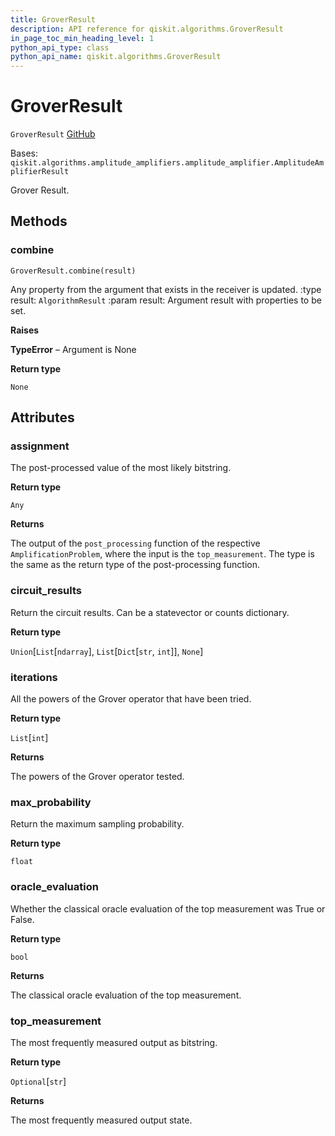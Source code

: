 ```yaml
---
title: GroverResult
description: API reference for qiskit.algorithms.GroverResult
in_page_toc_min_heading_level: 1
python_api_type: class
python_api_name: qiskit.algorithms.GroverResult
---
```


# GroverResult

<span id="qiskit.algorithms.GroverResult" />

`GroverResult` [GitHub](https://github.com/qiskit/qiskit/tree/stable/0.18/qiskit/algorithms/amplitude_amplifiers/grover.py "view source code")

Bases: `qiskit.algorithms.amplitude_amplifiers.amplitude_amplifier.AmplitudeAmplifierResult`

Grover Result.

## Methods

### combine

<span id="qiskit.algorithms.GroverResult.combine" />

`GroverResult.combine(result)`

Any property from the argument that exists in the receiver is updated. :type result: `AlgorithmResult` :param result: Argument result with properties to be set.

**Raises**

**TypeError** – Argument is None

**Return type**

`None`

## Attributes

<span id="qiskit.algorithms.GroverResult.assignment" />

### assignment

The post-processed value of the most likely bitstring.

**Return type**

`Any`

**Returns**

The output of the `post_processing` function of the respective `AmplificationProblem`, where the input is the `top_measurement`. The type is the same as the return type of the post-processing function.

<span id="qiskit.algorithms.GroverResult.circuit_results" />

### circuit\_results

Return the circuit results. Can be a statevector or counts dictionary.

**Return type**

`Union`\[`List`\[`ndarray`], `List`\[`Dict`\[`str`, `int`]], `None`]

<span id="qiskit.algorithms.GroverResult.iterations" />

### iterations

All the powers of the Grover operator that have been tried.

**Return type**

`List`\[`int`]

**Returns**

The powers of the Grover operator tested.

<span id="qiskit.algorithms.GroverResult.max_probability" />

### max\_probability

Return the maximum sampling probability.

**Return type**

`float`

<span id="qiskit.algorithms.GroverResult.oracle_evaluation" />

### oracle\_evaluation

Whether the classical oracle evaluation of the top measurement was True or False.

**Return type**

`bool`

**Returns**

The classical oracle evaluation of the top measurement.

<span id="qiskit.algorithms.GroverResult.top_measurement" />

### top\_measurement

The most frequently measured output as bitstring.

**Return type**

`Optional`\[`str`]

**Returns**

The most frequently measured output state.

